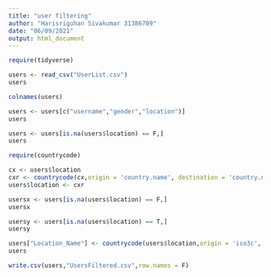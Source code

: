 ---
title: "user filtering"
author: "Harisriguhan Sivakumar 31386709"
date: "06/09/2021"
output: html_document
---

```{r}
require(tidyverse)
```

```{r}
users <- read_csv("UserList.csv")
users
```

```{r}
colnames(users)
```

```{r}
users <- users[c("username","gender","location")]
users
```
```{r}
users <- users[is.na(users$location) == F,]
users
```

```{r}
require(countrycode)
```
```{r}
cx <- users$location
cxr <- countrycode(cx,origin = 'country.name', destination = 'country.name')
users$location <- cxr
```
```{r}
usersx <- users[is.na(users$location) == F,]
usersx
```
```{r}
usersy <- users[is.na(users$location) == T,]
usersy
```


```{r}
users["Location_Name"] <- countrycode(users$location,origin = 'iso3c', destination = 'country.name')
users
```


```{r}
write.csv(users,"UsersFiltered.csv",row.names = F)
```

